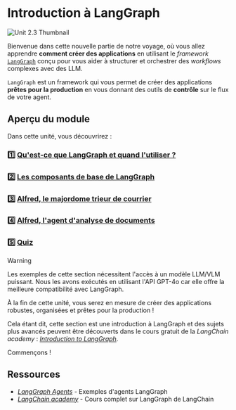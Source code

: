 # Introduction à LangGraph

<img src="https://huggingface.co/datasets/agents-course/course-images/resolve/main/en/unit2/LangGraph/LangGraph.png" alt="Unit 2.3 Thumbnail"/>

Bienvenue dans cette nouvelle partie de notre voyage, où vous allez apprendre **comment créer des applications** en utilisant le *framework* [`LangGraph`](https://github.com/langchain-ai/langgraph) conçu pour vous aider à structurer et orchestrer des *workflows* complexes avec des LLM.

`LangGraph` est un framework qui vous permet de créer des applications **prêtes pour la production** en vous donnant des outils de **contrôle** sur le flux de votre agent.

## Aperçu du module

Dans cette unité, vous découvrirez :

### 1️⃣ [Qu'est-ce que LangGraph et quand l'utiliser ?](./when_to_use_langgraph)
### 2️⃣ [Les composants de base de LangGraph](./building_blocks)
### 3️⃣ [Alfred, le majordome trieur de courrier](./first_graph)
### 4️⃣ [Alfred, l'agent d'analyse de documents](./document_analysis_agent)
### 5️⃣ [Quiz](./quiz1)

> [!WARNING]
> Les exemples de cette section nécessitent l'accès à un modèle LLM/VLM puissant. Nous les avons exécutés en utilisant l'API GPT-4o car elle offre la meilleure compatibilité avec LangGraph.

À la fin de cette unité, vous serez en mesure de créer des applications robustes, organisées et prêtes pour la production !

Cela étant dit, cette section est une introduction à LangGraph et des sujets plus avancés peuvent être découverts dans le cours gratuit de la *LangChain academy* : [*Introduction to LangGraph*](https://academy.langchain.com/courses/intro-to-langgraph).

Commençons !

## Ressources

- [*LangGraph Agents*](https://langchain-ai.github.io/langgraph/) - Exemples d'agents LangGraph
- [*LangChain academy*](https://academy.langchain.com/courses/intro-to-langgraph) - Cours complet sur LangGraph de LangChain
